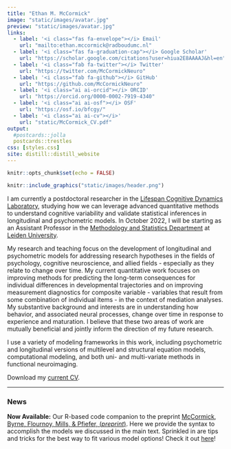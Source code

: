 ```yaml
---
title: "Ethan M. McCormick"
image: "static/images/avatar.jpg"
preview: "static/images/avatar.jpg"
links:
  - label: '<i class="fas fa-envelope"></i> Email'
    url: "mailto:ethan.mccormick@radboudumc.nl"
  - label: '<i class="fas fa-graduation-cap"></i> Google Scholar'
    url: "https://scholar.google.com/citations?user=hiua2E8AAAAJ&hl=en"
  - label: '<i class="fab fa-twitter"></i> Twitter'
    url: "https://twitter.com/McCormickNeuro"
  - label: '<i class="fab fa-github"></i> GitHub'
    url: "https://github.com/McCormickNeuro"
  - label: '<i class="ai ai-orcid"></i> ORCID'
    url: "https://orcid.org/0000-0002-7919-4340"
  - label: '<i class="ai ai-osf"></i> OSF'
    url: "https://osf.io/bfcgy/"
  - label: '<i class="ai ai-cv"></i>'
    url: "static/McCormick_CV.pdf"
output: 
  #postcards::jolla
  postcards::trestles
css: [styles.css]
site: distill::distill_website
---
```


```r
knitr::opts_chunk$set(echo = FALSE)
```


```r
knitr::include_graphics("static/images/header.png")
```

I am currently a postdoctoral researcher in the [Lifespan Cognitive Dynamics Laboratory](rogierkievit.com), studying how we can leverage advanced quantitative methods to understand cognitive variability and validate statistical inferences in longitudinal and psychometric models. 
In October 2022, I will be starting as an Assistant Professor in the [Methodology and Statistics Department](https://www.universiteitleiden.nl/en/social-behavioural-sciences/psychology/methodology-and-statistics#:~:text=Methodology%20and%20Statistics%20focuses%20on,improvements%20are%20suggested%20and%20studied.) at [Leiden University](https://www.universiteitleiden.nl/en).

My research and teaching focus on the development of longitudinal and psychometric models for addressing research hypotheses in the fields of psychology, cognitive neuroscience, and allied fields - especially as they relate to change over time. My current quantitative work focuses on improving methods for predicting the long-term consequences for individual differences in developmental trajectories and on improving measurement diagnostics for composite variable - variables that result from some combination of individual items - in the context of mediation analyses. My substantive background and interests are in understanding how behavior, and associated neural processes, change over time in response to experience and maturation. I believe that these two areas of work are mutually beneficial and jointly inform the direction of my future research.

I use a variety of modeling frameworks in this work, including psychometric and longitudinal versions of multilevel and structural equation models, computational modeling, and both uni- and multi-variate methods in functional neuroimaging.

Download my [<i class="fas fa-file-download"></i> current CV](static/McCormick_CV.pdf).

----------------------------------------------------------------------------------
### News

**Now Available:** Our R-based code companion to the preprint [McCormick, Byrne, Flournoy, Mills, & Pfiefer, (*preprint*)](https://doi.org/10.31234/osf.io/ga4qz). Here we provide the syntax to accomplish the models we discussed in the main text. Sprinkled in are tips and tricks for the best way to fit various model options! Check it out [here](static/longitudinal-primer/index.html)!
